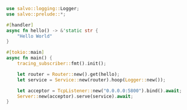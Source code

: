
```rust  title="logging/src/main.rs"
use salvo::logging::Logger;
use salvo::prelude::*;

#[handler]
async fn hello() -> &'static str {
    "Hello World"
}

#[tokio::main]
async fn main() {
    tracing_subscriber::fmt().init();

    let router = Router::new().get(hello);
    let service = Service::new(router).hoop(Logger::new());

    let acceptor = TcpListener::new("0.0.0.0:5800").bind().await;
    Server::new(acceptor).serve(service).await;
}

```